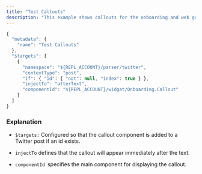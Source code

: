 ```yaml
---
title: "Test Callouts"
description: "This example shows callouts for the onboarding and web guide apps. Callouts appear after the text in a Twitter post."
---
```


```javascript
{
  "metadata": {
    "name": "Test Callouts"
  },
  "$targets": [
    {
      "namespace": "${REPL_ACCOUNT}/parser/twitter",
      "contextType": "post",
      "if": { "id": { "not": null, "index": true } },
      "injectTo": "afterText",
      "componentId": "${REPL_ACCOUNT}/widget/Onboarding.Callout"
    }
  ]
}
```

### Explanation[​](https://docs.apps.dapplets.org/docs/examples/examples-of-app-configurations#explanation-1 "Direct link to Explanation")

* `$targets:` Configured so that the callout component is added to a Twitter post if an id exists.

* `injectTo` defines that the callout will appear immediately after the text.

* `componentId `specifies the main component for displaying the callout.
